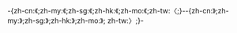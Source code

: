 <includeonly>-{zh-cn:《;zh-my:《;zh-sg:《;zh-hk:《;zh-mo:《;zh-tw:〈;}-{{{1|}}}-{zh-cn:》;zh-my:》;zh-sg:》;zh-hk:》;zh-mo:》; zh-tw:〉;}-</includeonly><noinclude>{{Documentation}}</noinclude>